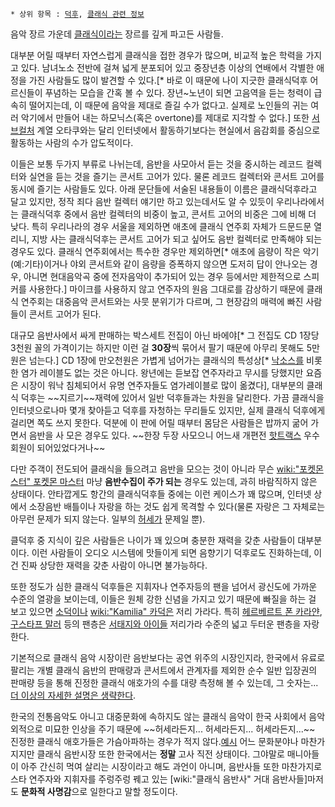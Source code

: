  * 상위 항목 : [[덕후]], [[클래식 관련 정보]]

음악 장르 가운데 [[클래식]]이라는 장르를 깊게 파고든 사람들.

대부분 어릴 때부터 자연스럽게 클래식을 접한 경우가 많으며, 비교적 높은 학력을 가지고 있다. 남녀노소 전반에 걸쳐 넓게 분포되어 있고 중장년층 이상의 연배에서 각별한 애정을 가진 사람들도 많이 발견할 수 있다.[* 바로 이 때문에 나이 지긋한 클래식덕후 어르신들이 푸념하는 모습을 간혹 볼 수 있다. 장년~노년이 되면 고음역을 듣는 청력이 급속히 떨어지는데, 이 때문에 음악을 제대로 즐길 수가 없다고. 실제로 노인들의 귀는 여러 악기에서 만들어 내는 하모닉스(혹은 overtone)를 제대로 지각할 수 없다.] 또한 [[서브컬처]] 계열 오타쿠와는 달리 인터넷에서 활동하기보다는 현실에서 음감회를 중심으로 활동하는 사람의 수가 압도적이다.

이들은 보통 두가지 부류로 나뉘는데, 음반을 사모아서 듣는 것을 중시하는 레코드 컬렉터와 실연을 듣는 것을 즐기는 콘서트 고어가 있다. 물론 레코드 컬렉터와 콘서트 고어를 동시에 즐기는 사람들도 있다. 아래 문단들에 서술된 내용들이 이름은 클래식덕후라고 달고 있지만, 정작 죄다 음반 컬렉터 얘기만 하고 있는데서도 알 수 있듯이 우리나라에서는 클래식덕후 중에서 음반 컬렉터의 비중이 높고, 콘서트 고어의 비중은 그에 비해 더 낮다. 특히 우리나라의 경우 서울을 제외하면 애초에 클래식 연주회 자체가 드문드문 열리니, 지방 사는 클래식덕후는 콘서트 고어가 되고 싶어도 음반 컬렉터로 만족해야 되는 경우도 있다. 클래식 연주회에서는 특수한 경우만 제외하면[* 애초에 음량이 작은 악기(예:기타)이거나 야외 콘서트와 같이 음량을 증폭하지 않으면 도저히 답이 안나오는 경우, 아니면 현대음악곡 중에 전자음악이 추가되어 있는 경우 등에서만 제한적으로 스피커를 사용한다.] 마이크를 사용하지 않고 연주자의 원음 그대로를 감상하기 때문에 클래식 연주회는 대중음악 콘서트와는 사뭇 분위기가 다르며, 그 현장감의 매력에 빠진 사람들이 콘서트 고어가 된다. 

대규모 음반사에서 싸게 판매하는 박스세트 전집이 아닌 바에야[* 그 전집도 CD 1장당 3천원 꼴의 가격이기는 하지만 이런 걸 '''30장'''씩 묶어서 팔기 때문에 아무리 못해도 5만원은 넘는다.] CD 1장에 만오천원은 가볍게 넘어가는 클래식의 특성상[* [[낙소스]]를 비롯한 염가 레이블도 없는 것은 아니다. 왕년에는 듣보잡 연주자라고 무시를 당했지만 요즘은 시장이 워낙 침체되어서 유명 연주자들도 염가레이블로 많이 옮겼다], 대부분의 클래식 덕후는 ~~지르기~~재력에 있어서 일반 덕후들과는 차원을 달리한다. 가끔 클래식을 인터넷으로나마 몇개 찾아듣고 덕후를 자청하는 무리들도 있지만, 실제 클래식 덕후에게 걸리면 쪽도 쓰지 못한다. 덕분에 이 판에 어릴 때부터 몸담은 사람들은 밥까지 굶어 가면서 음반을 사 모은 경우도 있다. ~~한장 두장 사모으니 어느새 개편전 [[핫트랙스]] 우수회원이 되어있었다거나~~

다만 주객이 전도되어 클래식을 들으려고 음반을 모으는 것이 아니라 무슨 [[wiki:"포켓몬스터" 포켓몬 마스터]] 마냥 '''음반수집이 주가 되는''' 경우도 있는데, 과히 바람직하지 않은 상태이다. 안타깝게도 항간의 클래식덕후들 중에는 이런 케이스가 꽤 많으며, 인터넷 상에서 소장음반 배틀이나 자랑을 하는 것도 쉽게 목격할 수 있다(물론 자랑은 그 자체로는 아무런 문제가 되지 않는다. 일부의 [[허세]]가 문제일 뿐).

클덕후 중 지식이 깊은 사람들은 나이가 꽤 있으며 충분한 재력을 갖춘 사람들이 대부분이다. 이런 사람들이 오디오 시스템에 맛들이게 되면 음향기기 덕후로도 진화하는데, 이건 진짜 상당한 재력을 갖춘 사람이 아니면 불가능하다.

또한 정도가 심한 클래식 덕후들은 지휘자나 연주자등의 팬을 넘어서 광신도에 가까운 수준의 열광을 보이는데, 이들은 원체 강한 신념을 가지고 있기 때문에 빠질을 하는 걸 보고 있으면 [[소덕]]이나 [[wiki:"Kamilia" 카덕]]은 저리 가라다. 특히 [[헤르베르트 폰 카라얀]], [[구스타프 말러]] 등의 팬층은 [[서태지와 아이들]] 저리가라 수준의 넓고 두터운 팬층을 자랑한다.

기본적으로 클래식 음악 시장이란 음반보다는 공연 위주의 시장인지라, 한국에서 유료로 팔리는 개별 클래식 음반의 판매량과 콘서트에서 관계자를 제외한 순수 일반 입장권의 판매량 등을 통해 진정한 클래식 애호가의 수를 대량 측정해 볼 수 있는데, 그 숫자는... [[더 이상의 자세한 설명은 생략한다]].

한국의 전통음악도 아니고 대중문화에 속하지도 않는 클래식 음악이 한국 사회에서 음악 외적으로 미묘한 인상을 주기 때문에 ~~허세라든지... 허세라든지... 허세라든지...~~ 진정한 클래식 애호가들은 가슴아파하는 경우가 적지 않다.[http://old.ddanzi.com/articles/article_view.asp?installment_id=185&article_id=2697 예시] 어느 문화분야나 마찬가지지만 클래식 음반시장 또한 한국에서는 '''정말''' 고사 직전 상태이다. 그야말로 매니아들이 아주 간신히 먹여 살리는 시장이라고 해도 과언이 아니며, 음반사들 또한 마찬가지로 스타 연주자와 지휘자를 주렁주렁 꿰고 있는 [wiki:"클래식 음반사" 거대 음반사들]마저도 '''문화적 사명감'''으로 일한다고 말할 정도이다.
